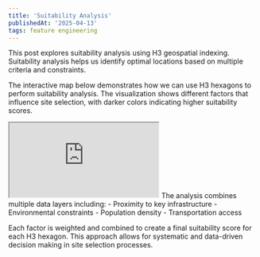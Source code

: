 ```yaml
---
title: 'Suitability Analysis'
publishedAt: '2025-04-13'
tags: feature engineering
---
```




This post explores suitability analysis using H3 geospatial indexing. Suitability analysis helps us identify optimal locations based on multiple criteria and constraints.

The interactive map below demonstrates how we can use H3 hexagons to perform suitability analysis. The visualization shows different factors that influence site selection, with darker colors indicating higher suitability scores.


<iframe src="https://observablehq.com/embed/@nrabinowitz/h3-tutorial-suitability-analysis?cells=mapContainer"></iframe>
The analysis combines multiple data layers including:
- Proximity to key infrastructure
- Environmental constraints
- Population density
- Transportation access

Each factor is weighted and combined to create a final suitability score for each H3 hexagon. This approach allows for systematic and data-driven decision making in site selection processes.
